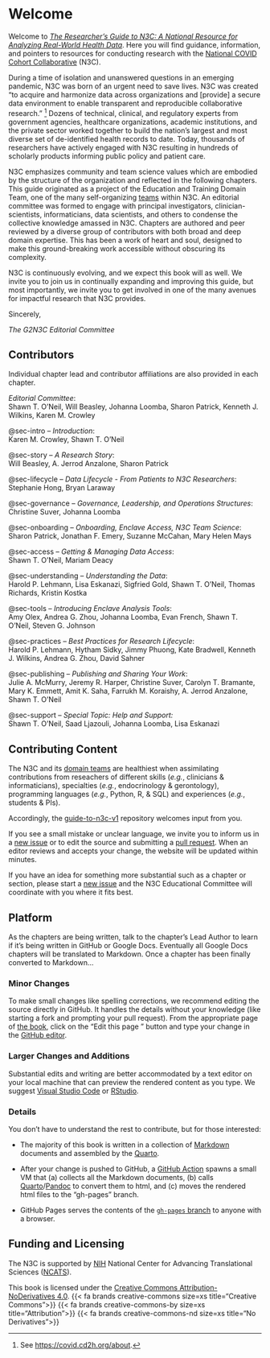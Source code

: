# Welcome {.unnumbered}

Welcome to [*The Researcher's Guide to N3C: A National Resource for Analyzing Real-World Health Data*](https://national-covid-cohort-collaborative.github.io/guide-to-n3c-v1/).
Here you will find guidance, information, and pointers to resources for conducting research with the [National COVID Cohort Collaborative](https://ncats.nih.gov/n3c) (N3C).

During a time of isolation and unanswered questions in an emerging pandemic, N3C was born of an urgent need to save lives. N3C was created “to acquire and harmonize data across organizations and [provide] a secure data environment to enable transparent and reproducible collaborative research.” ^[See <https://covid.cd2h.org/about>.] Dozens of technical, clinical, and regulatory experts from government agencies, healthcare organizations, academic institutions, and the private sector worked together to build the nation’s largest and most diverse set of de-identified health records to date. Today, thousands of researchers have actively engaged with N3C resulting in hundreds of scholarly products informing public policy and patient care.

N3C emphasizes community and team science values which are embodied by the structure of the organization and reflected in the following chapters. This guide originated as a project of the Education and Training Domain Team, one of the many self-organizing [teams](#sec-onboarding-dt) within N3C. An editorial committee was formed to engage with principal investigators, clinician-scientists, informaticians, data scientists, and others to condense the collective knowledge amassed in N3C. Chapters are authored and peer reviewed by a diverse group of contributors with both broad and deep domain expertise. This has been a work of heart and soul, designed to make this ground-breaking work accessible without obscuring its complexity.

N3C is continuously evolving, and we expect this book will as well. We invite you to join us in continually expanding and improving this guide, but most importantly, we invite you to get involved in one of the many avenues for impactful research that N3C provides.

Sincerely,

_The G2N3C Editorial Committee_

## Contributors

Individual chapter lead and contributor affiliations are also provided in each chapter.

_Editorial Committee_:<br>
Shawn T. O’Neil, Will Beasley, Johanna Loomba, Sharon Patrick, Kenneth J. Wilkins, Karen M. Crowley

@sec-intro -- _Introduction_:<br>
Karen M. Crowley, Shawn T. O’Neil

@sec-story -- _A Research Story_:<br>
Will Beasley, A. Jerrod Anzalone, Sharon Patrick

@sec-lifecycle -- _Data Lifecycle - From Patients to N3C Researchers_:<br>
Stephanie Hong, Bryan Laraway

@sec-governance -- _Governance, Leadership, and Operations Structures_:<br>
Christine Suver, Johanna Loomba

@sec-onboarding -- _Onboarding, Enclave Access, N3C Team Science_:<br>
Sharon Patrick, Jonathan F. Emery, Suzanne McCahan, Mary Helen Mays

@sec-access -- _Getting & Managing Data Access_:<br>
Shawn T. O’Neil, Mariam Deacy

@sec-understanding -- _Understanding the Data_:<br>
Harold P. Lehmann, Lisa Eskanazi, Sigfried Gold, Shawn T. O’Neil, Thomas Richards, Kristin Kostka

@sec-tools -- _Introducing Enclave Analysis Tools_:<br>
Amy Olex, Andrea G. Zhou, Johanna Loomba, Evan French, Shawn T. O’Neil, Steven G. Johnson

@sec-practices -- _Best Practices for Research Lifecycle_:<br>
Harold P. Lehmann, Hytham Sidky, Jimmy Phuong, Kate Bradwell, Kenneth J. Wilkins, Andrea G. Zhou, David Sahner

@sec-publishing -- _Publishing and Sharing Your Work_:<br>
Julie A. McMurry, Jeremy R. Harper, Christine Suver, Carolyn T. Bramante, Mary K. Emmett, Amit K. Saha, Farrukh M. Koraishy, A. Jerrod Anzalone, Shawn T. O’Neil

@sec-support -- _Special Topic: Help and Support:_<br>
Shawn T. O’Neil, Saad Ljazouli, Johanna Loomba, Lisa Eskanazi




Contributing Content
------------------

The N3C and its [domain teams](https://covid.cd2h.org/domain-teams) are healthiest when assimilating contributions from reseachers of different skills (*e.g.*, clinicians & informaticians), specialties (*e.g.*, endocrinology & gerontology), programming languages (*e.g.*, Python, R, & SQL) and experiences (*e.g.*, students & PIs).

Accordingly, the [guide-to-n3c-v1](https://github.com/National-COVID-Cohort-Collaborative/guide-to-n3c-v1) repository welcomes input from you.

If you see a small mistake or unclear language, we invite you to inform us in a [new issue](https://github.com/National-COVID-Cohort-Collaborative/guide-to-n3c-v1/issues) or to edit the source and submitting a [pull request](https://docs.github.com/en/github/collaborating-with-pull-requests/proposing-changes-to-your-work-with-pull-requests/about-pull-requests).  When an editor reviews and accepts your change, the website will be updated within minutes.

If you have an idea for something more substantial such as a chapter or section, please start a [new issue](https://github.com/National-COVID-Cohort-Collaborative/guide-to-n3c-v1/issues) and the N3C Educational Committee will coordinate with you where it fits best.

Platform
------------------

<!-- The section is manually duplicated between index.qmd and README.md. -->

As the chapters are being written, talk to the chapter's Lead Author to learn if it's being written in GitHub or Google Docs.  Eventually all Google Docs chapters will be translated to Markdown.  Once a chapter has been finally converted to Markdown...

### Minor Changes

To make small changes like spelling corrections, we recommend editing the source directly in GitHub.  It handles the details without your knowledge (like starting a fork and prompting your pull request).  From the appropriate page of [the book](https://national-covid-cohort-collaborative.github.io/guide-to-n3c-v1/), click on the "Edit this page <i class="fab fa-github" aria-hidden="true"></i>" button and type your change in the [GitHub editor](https://docs.github.com/en/repositories/working-with-files/managing-files/editing-files).

### Larger Changes and Additions

Substantial edits and writing are better accommodated by a text editor on your local machine that can preview the rendered content as you type.  We suggest [Visual Studio Code](https://code.visualstudio.com/) or [RStudio](https://www.rstudio.com/products/rstudio/).

### Details

You don't have to understand the rest to contribute, but for those interested:

* The majority of this book is written in a collection of [Markdown](https://guides.github.com/features/mastering-markdown/) documents and assembled by the [Quarto](https://quarto.org/).

* After your change is pushed to GitHub, a [GitHub Action](https://docs.github.com/en/actions/learn-github-actions/understanding-github-actions) spawns a small VM that (a) collects all the Markdown documents, (b) calls [Quarto](https://quarto.org/)/[Pandoc](https://pandoc.org/) to convert them to html, and (c) moves the rendered html files to the "gh-pages" branch.

* GitHub Pages serves the contents of the [`gh-pages` branch](https://github.com/National-COVID-Cohort-Collaborative/guide-to-n3c-v1/tree/gh-pages) to anyone with a browser.

Funding and Licensing
------------------

The N3C is supported by [NIH](https://www.nih.gov/) National Center for Advancing Translational Sciences ([NCATS](https://ncats.nih.gov/)).

This book is licensed under the [Creative Commons Attribution-NoDerivatives 4.0](https://creativecommons.org/licenses/by-nd/4.0/). {{< fa brands creative-commons size=xs title="Creative Commons">}} {{< fa brands creative-commons-by size=xs title="Attribution">}} {{< fa brands creative-commons-nd size=xs title="No Derivatives">}}
